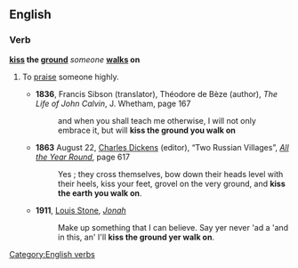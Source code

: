 ==English==

===Verb===
'''[[kiss]] the [[ground]]''' ''someone'' '''[[walk]]s on'''

# {{label|en|figuratively}} To [[praise]] someone highly.
#* '''1836''', Francis Sibson (translator), Théodore de Bèze (author), ''The Life of John Calvin'', J. Whetham, page 167
#*: and when you shall teach me otherwise, I will not only embrace it, but will '''kiss the ground you walk on'''
#* '''1863''' August 22, [[w:Charles Dickens|Charles Dickens]] (editor), “Two Russian Villages”, ''[[w:All the Year Round|All the Year Round]]'', page 617
#*: Yes ; they cross themselves, bow down their heads level with their heels, kiss your feet, grovel on the very ground, and '''kiss the earth you walk on'''.
#* '''1911''', [[w:Louis Stone|Louis Stone]], ''[[wikisource:Jonah|Jonah]]''
#*: Make up something that I can believe. Say yer never 'ad a 'and in this, an' I'll '''kiss the ground yer walk on'''.

[[Category:English verbs]]